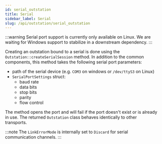 ```yaml
---
id: serial_outstation
title: Serial
sidebar_label: Serial
slug: /api/outstation/serial_outstation
---
```



:::warning
Serial port support is currently only available on Linux. We are waiting for Windows support to stabilize in a downstream dependency.
:::

Creating an outstation bound to a serial is done using the `Outstation::createSerialSession` method. In addition to the common components, this method takes
the following serial port parameters:

* path of the serial device (e.g. `COM3` on windows or `/dev/ttyS3` on Linux)
* `SerialPortSettings` struct:
  * baud rate
  * data bits
  * stop bits
  * parity
  * flow control

The method opens the port and will fail if the port doesn't exist or is already in use. The returned `Outstation` class behaves identically to other transports.

:::note
The `LinkErrorMode` is internally set to `Discard` for serial communication channels.
:::

